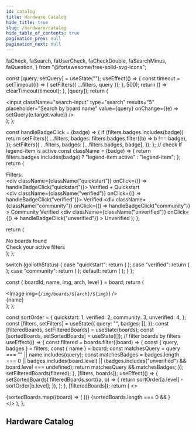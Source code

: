 ```yaml
---
id: catalog
title: Hardware Catalog
hide_title: true
slug: /hardware/catalog
hide_table_of_contents: true
pagination_prev: null
pagination_next: null
---
```


  faCheck,
  faSearch,
  faUserCheck,
  faCheckDouble,
  faSearchMinus,
  faQuestion,
} from "@fortawesome/free-solid-svg-icons";

  const [query, setQuery] = useState("");
  useEffect(() => {
    const timeout = setTimeout(() => {
      setFilters({ ...filters, query });
    }, 500);
    return () => clearTimeout(timeout);
  }, [query]);
  return (
    <div className="search-input-group">
      <span className="search-icon">
        <FontAwesomeIcon icon={faSearch} />
      </span>
      <input
        className="search-input"
        type="search"
        results="5"
        placeholder="Search by board name"
        value={query}
        onChange={(e) => setQuery(e.target.value)}
      />
    </div>
  );
};

  const handleBadgeClick = (badge) => {
    if (filters.badges.includes(badge))
      return setFilters({
        ...filters,
        badges: filters.badges.filter((b) => b !== badge),
      });
    setFilters({
      ...filters,
      badges: [...filters.badges, badge],
    });
  };
  // check If legend-item is active
  const className = (badge) => {
    return filters.badges.includes(badge)
      ? "legend-item active"
      : "legend-item";
  };
  return (
    <div className="legend">
      <div className="legend-title">Filters:</div>
      <div className={className("quickstart")} onClick={() => handleBadgeClick("quickstart")}>
        <FontAwesomeIcon
          icon={faCheckDouble}
          className="board-status-badge gradient"
        />
        <span>Verified + Quickstart</span>
      </div>
      <div className={className("verified")} onClick={() => handleBadgeClick("verified")}>
        <FontAwesomeIcon icon={faCheck} className="board-status-badge green" />
        <span>Verified</span>
      </div>
      <div
        className={className("community")}
        onClick={() => handleBadgeClick("community")}
      >
        <FontAwesomeIcon
          icon={faUserCheck}
          className="board-status-badge blue"
        />
        <span>Community Verified</span>
      </div>
      <div
        className={className("unverified")}
        onClick={() => handleBadgeClick("unverified")}
      >
        <FontAwesomeIcon icon={faQuestion} className="board-status-badge" />
        <span>Unverified</span>
      </div>
    </div>
  );
};

  return (
    <div className="empty">
      <span className="empty-icon">
        <FontAwesomeIcon icon={faSearchMinus} />
      </span>
      <div className="empty-text">No boards found</div>
      <div className="empty-detail">Check your active filters</div>
    </div>
  );
};

  switch (goliothStatus) {
    case "quickstart":
      return (
        <FontAwesomeIcon
          icon={faCheckDouble}
          className="board-status-badge gradient"
        />
      );
    case "verified":
      return (
        <FontAwesomeIcon icon={faCheck} className="board-status-badge green" />
      );
    case "community":
      return (
        <FontAwesomeIcon
          icon={faUserCheck}
          className="board-status-badge blue"
        />
      );
    default:
      return (
        <FontAwesomeIcon icon={faQuestion} className="board-status-badge" />
      );
  }
};

  const { boardId, name, img, arch, level } = board;
  return (
    <div className="board-card">
      <div className="board-card-image">
        <div className="board-card-badge-container">
          <BoardStatusBadge
            goliothStatus={level}
            title={level}
          />
        </div>
        <Image img={`/img/boards/${arch}/${img}`} />
      </div>
      <div className="board-card-footer" title={name}>
        {name}
      </div>
    </div>
  );
};

  const sortOrder = {
    quickstart: 1,
    verified: 2,
    community: 3,
    unverified: 4,
  };
  const [filters, setFilters] = useState({
    query: "",
    badges: [],
  });
  const [filteredBoards, setFilteredBoards] = useState(boards);
  const [sortedBoards, setSortedBoards] = useState([]);
  // filter boards by filters
  useEffect(() => {
    const filtered = boards.filter((board) => {
      const { query, badges } = filters;
      const { name } = board;
      const matchesQuery = query === "" || name.includes(query);
      const matchesBadges =
        badges.length === 0 || badges.includes(board.level) ||
        (badges.includes("unverified") && board.level === undefined);
      return matchesQuery && matchesBadges;
    });
    setFilteredBoards(filtered);
  }, [filters, boards]);
  useEffect(() => {
    setSortedBoards(
      filteredBoards.sort((a, b) => {
        return sortOrder[a.level] - sortOrder[b.level];
      }),
    );
  }, [filteredBoards]);
  return (
    <>
      <Legend filters={filters} setFilters={setFilters} />
      <SearchInput filters={filters} setFilters={setFilters} />
      <div className="board-list">
        {sortedBoards.map((board) => (
          <Board key={board.boardId} board={board} />
        ))}
        {sortedBoards.length === 0 && <Empty />}
      </div>
    </>
  );
};

## Hardware Catalog

<BoardList boards={boards} />
